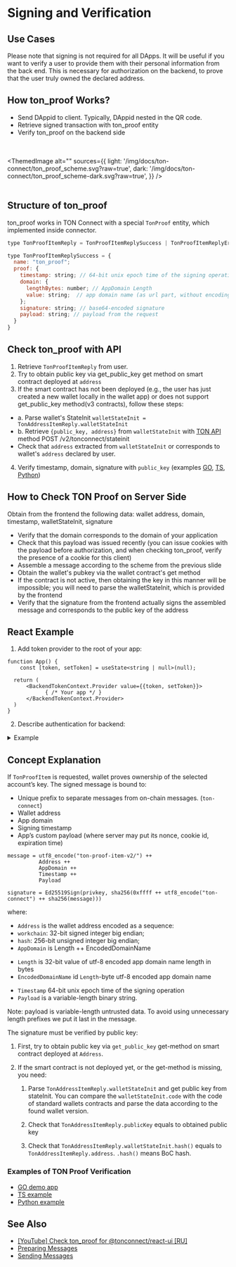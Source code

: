 
# Signing and Verification

## Use Cases

Please note that signing is not required for all DApps. It will be useful if you want to verify a user to provide them with their personal information from the back end. This is necessary for authorization on the backend, to prove that the user truly owned the declared address.


## How ton_proof Works?

- Send DAppid to client. Typically, DAppid nested in the QR code.
- Retrieve signed transaction with ton_proof entity
- Verify ton_proof on the backend side

<br></br>
<ThemedImage
    alt=""
    sources={{
        light: '/img/docs/ton-connect/ton_proof_scheme.svg?raw=true',
        dark: '/img/docs/ton-connect/ton_proof_scheme-dark.svg?raw=true',
    }}
/>
<br></br>

## Structure of ton_proof

ton_proof works in TON Connect with a special `TonProof` entity, which implemented inside connector.

```js
type TonProofItemReply = TonProofItemReplySuccess | TonProofItemReplyError;

type TonProofItemReplySuccess = {
  name: "ton_proof";
  proof: {
    timestamp: string; // 64-bit unix epoch time of the signing operation (seconds)
    domain: {
      lengthBytes: number; // AppDomain Length
      value: string;  // app domain name (as url part, without encoding)
    };
    signature: string; // base64-encoded signature
    payload: string; // payload from the request
  }
}

```

## Check ton_proof with API

1. Retrieve `TonProofItemReply` from user.
2. Try to obtain public key via get_public_key get method on smart contract deployed at `address`
3. If the smart contract has not been deployed (e.g., the user has just created a new wallet locally in the wallet app) or does not support get_public_key method(v3 contracts), follow these steps:
* a. Parse wallet's StateInit `walletStateInit = TonAddressItemReply.walletStateInit`
* b. Retrieve `{public_key, address}` from `walletStateInit` with [TON API](https://tonapi.io/) method POST /v2/tonconnect/stateinit
*  Check that `address` extracted from `walletStateInit` or  corresponds to wallet's `address` declared by user.
4. Verify timestamp, domain, signature with `public_key` (examples [GO](https://github.com/ton-connect/demo-dapp-backend/blob/master/proof.go), [TS](https://gist.github.com/TrueCarry/cac00bfae051f7028085aa018c2a05c6), [Python](https://github.com/XaBbl4/pytonconnect/blob/main/examples/check_proof.py))

## How to Check TON Proof on Server Side

Obtain from the frontend the following data: wallet address, domain, timestamp, walletStateInit, signature

* Verify that the domain corresponds to the domain of your application
* Check that this payload was issued recently (you can issue cookies with the payload before authorization, and when checking ton_proof, verify the presence of a cookie for this client)
* Assemble a message according to the scheme from the previous slide
* Obtain the wallet's pubkey via the wallet contract's get method
* If the contract is not active, then obtaining the key in this manner will be impossible; you will need to parse the walletStateInit, which is provided by the frontend
* Verify that the signature from the frontend actually signs the assembled message and corresponds to the public key of the address

## React Example

1. Add token provider to the root of your app:

```tsx
function App() {
    const [token, setToken] = useState<string | null>(null);

  return (
      <BackendTokenContext.Provider value={{token, setToken}}>
            { /* Your app */ }
      </BackendTokenContext.Provider>
  )
}
```

2. Describe authentication for backend:

<details>
<summary>Example</summary>

```tsx
import {useContext, useEffect, useRef} from "react";
import {BackendTokenContext} from "./BackendTokenContext";
import {useIsConnectionRestored, useTonConnectUI, useTonWallet} from "@tonconnect/ui-react";
import {backendAuth} from "./backend-auth";

const localStorageKey = 'my-dapp-auth-token';
const payloadTTLMS = 1000 * 60 * 20;

export function useBackendAuth() {
    const { setToken } = useContext(BackendTokenContext);
    const isConnectionRestored = useIsConnectionRestored();
    const wallet = useTonWallet();
    const [tonConnectUI] = useTonConnectUI();
    const interval = useRef<ReturnType<typeof setInterval> | undefined>();

    useEffect(() => {
        if (!isConnectionRestored || !setToken) {
            return;
        }

        clearInterval(interval.current);

        if (!wallet) {
            localStorage.removeItem(localStorageKey);
            setToken(null);

            const refreshPayload = async () => {
                tonConnectUI.setConnectRequestParameters({ state: 'loading' });

                const value = await backendAuth.generatePayload();
                if (!value) {
                    tonConnectUI.setConnectRequestParameters(null);
                } else {
                    tonConnectUI.setConnectRequestParameters({state: 'ready', value});
                }
            }

            refreshPayload();
            setInterval(refreshPayload, payloadTTLMS);
            return;
        }

        const token = localStorage.getItem(localStorageKey);
        if (token) {
            setToken(token);
            return;
        }

        if (wallet.connectItems?.tonProof && !('error' in wallet.connectItems.tonProof)) {
            backendAuth.checkProof(wallet.connectItems.tonProof.proof, wallet.account).then(result => {
                if (result) {
                    setToken(result);
                    localStorage.setItem(localStorageKey, result);
                } else {
                    alert('Please try another wallet');
                    tonConnectUI.disconnect();
                }
            })
        } else {
            alert('Please try another wallet');
            tonConnectUI.disconnect();
        }

    }, [wallet, isConnectionRestored, setToken])
}
```
</details>

## Concept Explanation

If `TonProofItem` is requested, wallet proves ownership of the selected account’s key. The signed message is bound to:

- Unique prefix to separate messages from on-chain messages. (`ton-connect`)
- Wallet address
- App domain
- Signing timestamp
- App’s custom payload (where server may put its nonce, cookie id, expiration time)

```
message = utf8_encode("ton-proof-item-v2/") ++
          Address ++
          AppDomain ++
          Timestamp ++
          Payload

signature = Ed25519Sign(privkey, sha256(0xffff ++ utf8_encode("ton-connect") ++ sha256(message)))
```

where:

* `Address` is the wallet address encoded as a sequence:
 * `workchain`: 32-bit signed integer big endian;
 * `hash`: 256-bit unsigned integer big endian;
* `AppDomain` is Length ++ EncodedDomainName
- `Length` is 32-bit value of utf-8 encoded app domain name length in bytes
- `EncodedDomainName` id `Length`-byte  utf-8 encoded app domain name
* `Timestamp` 64-bit unix epoch time of the signing operation
* `Payload` is a variable-length binary string.

Note: payload is variable-length untrusted data. To avoid using unnecessary length prefixes we put it last in the message.

The signature must be verified by public key:

1. First, try to obtain public key via `get_public_key` get-method on smart contract deployed at `Address`.

2. If the smart contract is not deployed yet, or the get-method is missing, you need:

    1.  Parse `TonAddressItemReply.walletStateInit` and get public key from stateInit. You can compare the `walletStateInit.code` with the code of standard wallets contracts and parse the data according to the found wallet version.

    2.  Check that `TonAddressItemReply.publicKey` equals to obtained public key

    3.  Check that `TonAddressItemReply.walletStateInit.hash()` equals to `TonAddressItemReply.address`. `.hash()` means BoC hash.


### Examples of TON Proof Verification

* [GO demo app](https://github.com/ton-connect/demo-dapp-backend/blob/master/proof.go)
* [TS example](https://gist.github.com/TrueCarry/cac00bfae051f7028085aa018c2a05c6)
* [Python example](https://github.com/XaBbl4/pytonconnect/blob/main/examples/check_proof.py)

## See Also

* [[YouTube] Check ton_proof for @tonconnect/react-ui [RU]](https://youtu.be/wIMbkJHv0Fs?list=PLyDBPwv9EPsCJ226xS5_dKmXXxWx1CKz_&t=2971)
* [Preparing Messages](/develop/dapps/ton-connect/message-builders)
* [Sending Messages](/develop/dapps/ton-connect/transactions)